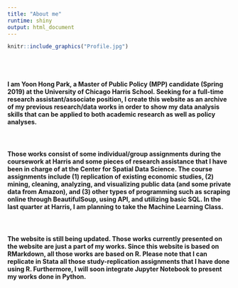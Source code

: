 ```yaml
---
title: "About me"
runtime: shiny
output: html_document
---
```


```r
knitr::include_graphics("Profile.jpg")
```

<br><br>
<h4> I am Yoon Hong Park, a Master of Public Policy (MPP) candidate (Spring 2019) at the University of Chicago Harris School. Seeking for a full-time research assistant/associate position, I create this website as an archive of my previous research/data works in order to show my data analysis skills that can be applied to both academic research as well as policy analyses.</h4>

<br>

<h4>Those works consist of some individual/group assignments during the coursework at Harris and some pieces of research assistance that I have been in charge of at the Center for Spatial Data Science. The course assignments include (1) replication of existing economic studies, (2) mining, cleaning, analyzing, and visualizing public data (and some private data from Amazon), and (3) other types of programming such as scraping online through BeautifulSoup, using API, and utilizing basic SQL. In the last quarter at Harris, I am planning to take the Machine Learning Class.</h4> 

<br>

<h4>The website is still being updated. Those works currently presented on the website are just a part of my works. Since this website is based on RMarkdown, all those works are based on R. Please note that I can replicate in Stata all those study-replication assignments that I have done using R. Furthermore, I will soon integrate Jupyter Notebook to present my works done in Python.</h4> 
